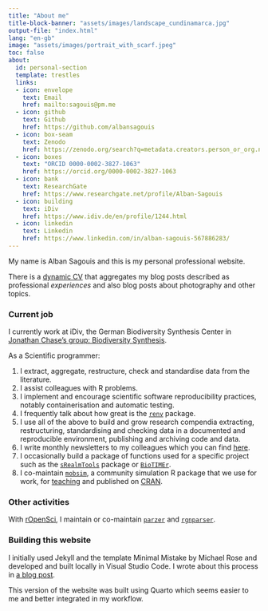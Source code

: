 ```yaml
---
title: "About me"
title-block-banner: "assets/images/landscape_cundinamarca.jpg"
output-file: "index.html"
lang: "en-gb"
image: "assets/images/portrait_with_scarf.jpeg"
toc: false
about:
  id: personal-section
  template: trestles
  links:
  - icon: envelope
    text: Email
    href: mailto:sagouis@pm.me
  - icon: github
    text: Github
    href: https://github.com/albansagouis
  - icon: box-seam
    text: Zenodo
    href: https://zenodo.org/search?q=metadata.creators.person_or_org.name%3A%22Sagouis%2C%20Alban%22&l=list&p=1&s=10&sort=bestmatch
  - icon: boxes
    text: "ORCID 0000-0002-3827-1063"
    href: https://orcid.org/0000-0002-3827-1063
  - icon: bank
    text: ResearchGate
    href: https://www.researchgate.net/profile/Alban-Sagouis
  - icon: building
    text: iDiv
    href: https://www.idiv.de/en/profile/1244.html
  - icon: linkedin
    text: Linkedin
    href: https://www.linkedin.com/in/alban-sagouis-567886283/
---
```


```{=html}
<style>
#title-block-header {
  margin-block-end: 1rem;
  position: relative;
  margin-top: 3px;
  height: 280px;
}

.quarto-title-banner {
  margin-block-end: 1rem;
  position: relative;
  margin-top: -30px;
  height: 150%;
}
</style>
```
::: {#personal-section}
My name is Alban Sagouis and this is my personal professional website.

There is a [dynamic CV](cv.qmd) that aggregates my blog posts described as professional *experiences* and also blog posts about photography and other topics.

### Current job

I currently work at iDiv, the German Biodiversity Synthesis Center in [Jonathan Chase's group: Biodiversity Synthesis](https://www.idiv.de/en/groups-and-people/core-groups/synthesis.html).

As a Scientific programmer:

1.  I extract, aggregate, restructure, check and standardise data from the literature.
2.  I assist colleagues with R problems.
3.  I implement and encourage scientific software reproducibility practices, notably containerisation and automatic testing.
4.  I frequently talk about how great is the [`renv`](https://rstudio.github.io/renv/index.html) package.
5.  I use all of the above to build and grow research compendia extracting, restructuring, standardising and checking data in a documented and reproducible environment, publishing and archiving code and data.
6.  I write monthly newsletters to my colleagues which you can find [here](posts/tech-news/2023-07-21-tech-news-1/index.qmd).
7.  I occasionally build a package of functions used for a specific project such as the [`sRealmTools`](https://github.com/sRealmWG/sRealmTools) package or [`BioTIMEr`](https://github.com/bioTIMEHub/BioTIMEr).
8.  I co-maintain [`mobsim`](https://github.com/MoBiodiv/mobsim), a community simulation R package that we use for work, for [teaching](https://github.com/chase-lab/biodiv-patterns-course-2024/tree/main/week%202/3%20-%20Wednesday) and published on [CRAN](https://cran.r-project.org/package=mobsim).
:::

### Other activities

With [rOpenSci](https://ropensci.org), I maintain or co-maintain [`parzer`](https://docs.ropensci.org/parzer/) and [`rgnparser`](https://docs.ropensci.org/rgnparser/).

### Building this website

I initially used Jekyll and the template Minimal Mistake by Michael Rose and developed and built locally in Visual Studio Code. I wrote about this process in [a blog post](posts/2024-01-10-website-building-1/index.qmd).

This version of the website was built using Quarto which seems easier to me and better integrated in my workflow.
